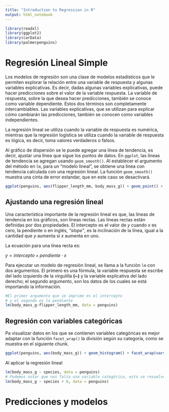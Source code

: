 ```yaml
---
title: "Introduction to Regression in R"
output: html_notebook
---
```


```r
library(readxl)
library(ggplot2)
library(carData)
library(palmerpenguins)
```

# Regresión Lineal Simple
Los modelos de regresión son una clase de modelos estadísticos que le permiten explorar la relación entre una variable de respuesta y algunas variables explicativas. Es decir, dadas algunas variables explicativas, puede hacer predicciones sobre el valor de la variable respuesta. La variable de respuesta, sobre la que desea hacer predicciones, también se conoce como variable dependiente. Estos dos términos son completamente intercambiables. Las variables explicativas, que se utilizan para explicar cómo cambiarán las predicciones, también se conocen como variables independientes.

La regresión lineal se utiliza cuando la variable de respuesta es numérica, mientras que la regresión logística se utiliza cuando la variable de respuesta es lógica, es decir, toma valores verdaderos o falsos.

Al gráfico de dispersión se le puede agregar una línea de tendencia, es decir, ajustar una línea que sigue los puntos de datos. En `ggplot`, las líneas de tendencia se agregan usando `geom_smooth()`. Al establecer el argumento del método en `lm`, para un "modelo lineal", se obtiene una línea con tendencia calculada con una regresión lineal. La función `geom_smooth()` muestra una cinta de error estandar, que en este caso se desactivará.

```r
ggplot(penguins, aes(flipper_length_mm, body_mass_g)) + geom_point() + geom_smooth(method = "lm", se = FALSE) + theme_light()
```

## Ajustando una regresión lineal

Una característica importante de la regresión lineal es que, las líneas de tendencia en los gráficos, son líneas rectas. Las líneas rectas están definidas por dos propiedades. El intercepto es el valor de *y* cuando *x* es cero, la pendiente o en inglés, *"slope"*, es la inclinación de la línea, igual a la cantidad que *y* aumenta si *x* aumenta en uno.

La ecuación para una línea recta es:

$y = intercepto + pendiente \cdot x$

Para ejecutar un modelo de regresión lineal, se llama a la función `lm` con dos argumentos. El primero es una fórmula, la variable respuesta se escribe del lado izquierdo de la virgulilla **(\~)** y la variable explicativa del lado derecho; el segundo argumento, son los datos de los cuales se está importando la información.

```r
#El primer argumento que se imprime es el intercepto
# y el segundo es la pendiente
lm(body_mass_g~flipper_length_mm, data = penguins)
```

## Regresión con variables categóricas

Pa visualizar datos en los que se contienen variables categóricas es mejor adaptar con la función `facet_wrap()` la división según su categoría, como se muestra en el siguiente chunk.

```r
ggplot(penguins, aes(body_mass_g)) + geom_histogram() + facet_wrap(vars(species)) + theme_light()
```

Al aplicar la regresión lineal

```r
lm(body_mass_g ~ species, data = penguins)
# Podemos notar que nos falta una variable categórica, esto se resuelve agregando un 0
lm(body_mass_g ~ species + 0, data = penguins)
```

# Predicciones y modelos

